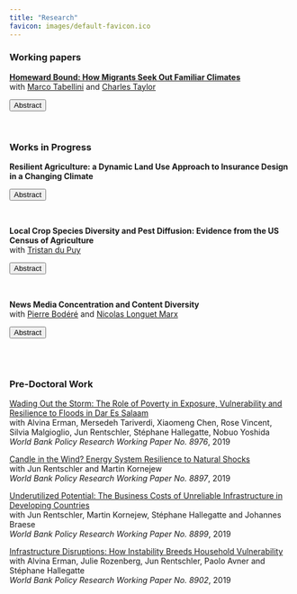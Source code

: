```yaml
---
title: "Research"
favicon: images/default-favicon.ico
---
```

<script>
function hide_buttons(abstract) {
    var x = document.getElementById(abstract);
    if (x.style.display === "none") {
        x.style.display = "block";
    } else {
        x.style.display = "none";
    }
}
</script>

### Working papers 

[**Homeward Bound: How Migrants Seek Out Familiar Climates**](content/working_papers/homeward_bound.pdf) <br/>  with [<span style="font-weight: normal">Marco Tabellini</span>](https://www.hbs.edu/faculty/Pages/profile.aspx?facId=1060330) and [<span style="font-weight: normal">Charles Taylor</span>](https://ca-taylor.com/)

<button class="button_that_looks_like_link" role="button" onclick="hide_buttons('abstract_homeward_bound')">Abstract</button>
<div id="abstract_homeward_bound" style="display: none;">
This paper introduces the concept of "climate matching" as a driver of migration. Using historical censuses and administrative data, we document several novel findings. First, we show that climate strongly predicts the spatial distribution of international and domestic migrants in the US, both historically (1850-1940) and more recently (2011-2019), whereby movers select destinations with climates similar to those in their origin. Second, we analyze historical flows of German, Norwegian, and domestic migrants in the US and find that climate sorting also holds *within* countries. Third, we exploit variation in the long-run *change* in average US climate from 1900 to 2019 and find evidence of climate matching over time, with migration increasing between locations whose climate converged. Our results hold across time, geography, and migrant groups, and are not driven by the persistence of ethnic networks or other confounders. We provide evidence for two complementary mechanisms: climate-specific human capital and climate as amenity. We then back out the marginal value of climate by: $i)$ exploiting the 1862 Homestead Act, a public policy that changed relative land prices; and, $ii)$ estimating the effect of climate mismatch on life expectancy. We conclude by projecting how climate change can reshape the geography of US internal migration throughout the 21st century.
</div>

<br> 


### Works in Progress

**Resilient Agriculture: a Dynamic Land Use Approach to Insurance Design in a Changing
Climate** 

<button class="button_that_looks_like_link" role="button" onclick="hide_buttons('JMP')">Abstract</button>
<div id="JMP" style="display: none;">
Weather variability represents a large threat to agricultural yields. In response, crop insurance has emerged as a crucial policy tool in the United States, offering premium subsidies to farmers in counties with historical crop cultivation. This reduces the program's exposure to climate-related risks by not insuring farmers in regions where sufficient data are lacking. However, it also contributes to locking farmers in current cropland areas. With climate change shifting suitable growing areas, farmers will be faced with the challenge of spatially reallocating agricultural production. I combine parcel-level land use data and county-level insurance data obtained from the Risk Management Agency with a dynamic model of crop choice and insurance take up to study the trade-off between managing actuarial costs and adapting crop insurance to facilitate gradual crop migration.
</div>

<br> 

**Local Crop Species Diversity and Pest Diffusion: Evidence from the US Census of Agriculture** <br/>  with [<span style="font-weight: normal">Tristan du Puy</span>](https://tristandupuy.github.io/) 

<button class="button_that_looks_like_link" role="button" onclick="hide_buttons('crop_diversity_pests')">Abstract</button>
<div id="crop_diversity_pests" style="display: none;">
We provide evidence of the role of local agricultural crop diversity, measured by local crop richness and evenness, in hampering the diffusion of pests. First, we build consistent county-level diversity measures using a new machine-learning based method to link the US Agricultural Census of Agriculture between 1880-2007. Second, we show large declines in local crop diversity over the second half of 20th century, consistent with previous findings. Finally, we examine the impact of crop diversity on the spread of two significant pest outbreaks in US agricultural systems—the boll weevil (1890-1930) and the imported fire ant (1940-1997). We address reverse causality concerns by instrumenting local crop diversity with the expected (pre-planting) spread in crop revenues. We find that increases in crop diversity prevented the diffusion of these two pests.
</div>

<br> 

**News Media Concentration and Content Diversity** <br/> with [<span style="font-weight: normal">Pierre Bodéré</span>](https://pierrebodere.github.io/) and 
[<span style="font-weight: normal">Nicolas Longuet Marx</span>](https://nicolaslonguetmarx.github.io/)


<button class="button_that_looks_like_link" role="button" onclick="hide_buttons('abstract_media')">Abstract</button>
<div id="abstract_media" style="display: none;">
The rise in political polarization over the recent years has fostered scrutiny of the structure of the news industry’ s influence on political outcomes. How should policymakers regulate news producers when they value news diversity and large publishers shape the ideological landscape? We develop an empirical model of competition for readership and advertisers between news producers. We recover the topic content and ideological positions of 200 major U.S. daily newspapers using recent advances in Natural Language Processing on millions of published articles. We find that over the period 2007-2017, the median newspaper in our sample got closer to the ideology of the Democratic party. Second, we embed these topics and ideal points in a demand model for differentiated products with heterogeneous readers. Our model shows that rich readers lean democrat and consume more news about social and political questions while the elderly are more conservative and care more about local news. Using the estimated demand model and data on advertising contracts and readership, we can recover the cost of producing each type of content. Given this model of news supply, we intend to use our framework to provide recommendations on antitrust rules weighing both consumer welfare and ideological diversity.
</div>

<br> </br>

### Pre-Doctoral Work

[Wading Out the Storm: The Role of Poverty in Exposure, Vulnerability and Resilience to Floods in Dar Es Salaam](https://papers.ssrn.com/sol3/papers.cfm?abstract_id=3436477) <br/> with Alvina Erman, Mersedeh Tariverdi, Xiaomeng Chen, Rose Vincent, Silvia Malgioglio, Jun Rentschler, Stéphane Hallegatte, Nobuo Yoshida <br/>
*World Bank Policy Research Working Paper No. 8976*, 2019 

[Candle in the Wind? Energy System Resilience to Natural Shocks](https://papers.ssrn.com/sol3/papers.cfm?abstract_id=3430507)<br/> with Jun Rentschler and Martin Kornejew <br/>
*World Bank Policy Research Working Paper No. 8897*, 2019

[Underutilized Potential: The Business Costs of Unreliable Infrastructure in Developing Countries](https://papers.ssrn.com/sol3/papers.cfm?abstract_id=3430509)  
with Jun Rentschler, Martin Kornejew, Stéphane Hallegatte and Johannes Braese <br/>
*World Bank Policy Research Working Paper No. 8899*, 2019 

[Infrastructure Disruptions: How Instability Breeds Household Vulnerability](https://papers.ssrn.com/sol3/papers.cfm?abstract_id=3430512) <br/> with Alvina Erman, Julie Rozenberg, Jun Rentschler, Paolo Avner and Stéphane Hallegatte <br/>
*World Bank Policy Research Working Paper No. 8902*, 2019

